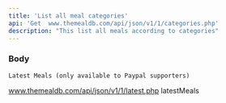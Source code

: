 ```yaml
---
title: 'List all meal categories'
api: 'Get  www.themealdb.com/api/json/v1/1/categories.php'
description: "This list all meals according to categories"
---
```

### Body

    Latest Meals (only available to Paypal supporters)
www.themealdb.com/api/json/v1/1/latest.php
latestMeals